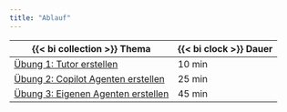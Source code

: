 ```yaml
---
title: "Ablauf"
---
```


| {{< bi collection >}} Thema | {{< bi clock >}} Dauer |
|-------|--------|
| [Übung 1: Tutor erstellen](exercise-1/index.qmd) | 10 min |
| [Übung 2: Copilot Agenten erstellen](exercise-2/index.qmd) | 25 min |
| [Übung 3: Eigenen Agenten erstellen](exercise-3/index.qmd) | 45 min |